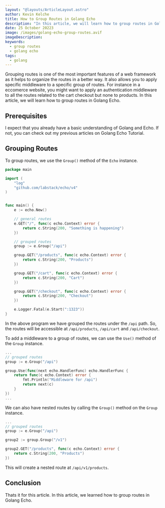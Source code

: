 ```yaml
---
layout: "@layouts/ArticleLayout.astro"
author: Kevin Kelche
title: How to Group Routes in Golang Echo
description: "In this article, we will learn how to group routes in Golang Echo."
date: 25 October 20223
image: /images/golang-echo-group-routes.avif
imageDescription:
keywords:
  - group routes
  - golang echo
tags:
  - golang
---
```



Grouping routes is one of the most important features of a web framework as it helps to organize the routes in a better way. It also allows you to apply specific middleware to a specific group of routes. For instance in a eccomerce website, you might want to apply an authentication middleware to all the routes related to the cart checkout but none to products. In this article, we will learn how to group routes in Golang Echo.

## Prerequisites

I expect that you already have a basic understanding of Golang and Echo. If not, you can check out my previous articles on <Link url="/blog/go/golang-echo-tutorial/">Golang Echo Tutorial</Link>.

## Grouping Routes

To group routes, we use the `Group()` method of the `Echo` instance.

```go title="main.go"
package main

import (
    "log"
    "github.com/labstack/echo/v4"
)


func main() {
    e := echo.New()

    // general routes
    e.GET("/", func(c echo.Context) error {
        return c.String(200, "Something is happening")
    })

    // grouped routes
    group := e.Group("/api")

    group.GET("/products", func(c echo.Context) error {
        return c.String(200, "Products")
    })

    group.GET("/cart", func(c echo.Context) error {
        return c.String(200, "Cart")
    })

    group.GET("/checkout", func(c echo.Context) error {
        return c.String(200, "Checkout")
    })

    e.Logger.Fatal(e.Start(":1323"))
}
```

In the above program we have grouped the routes under the `/api` path. So, the routes will be accessible at `/api/products`, `/api/cart` and `/api/checkout`.

To add a middleware to a group of routes, we can use the `Use()` method of the `Group` instance.

```go title="main.go"
...
// grouped routes
group := e.Group("/api")

group.Use(func(next echo.HandlerFunc) echo.HandlerFunc {
    return func(c echo.Context) error {
        fmt.Println("Middleware for /api")
        return next(c)
    }
})
...
```

We can also have nested routes by calling the `Group()` method on the `Group` instance.

```go title="main.go"
...
// grouped routes
group := e.Group("/api")

group2 := group.Group("/v1")

group2.GET("/products", func(c echo.Context) error {
    return c.String(200, "Products")
})
```

This will create a nested route at `/api/v1/products`.

## Conclusion

Thats it for this article. In this article, we learned how to group routes in Golang Echo.
